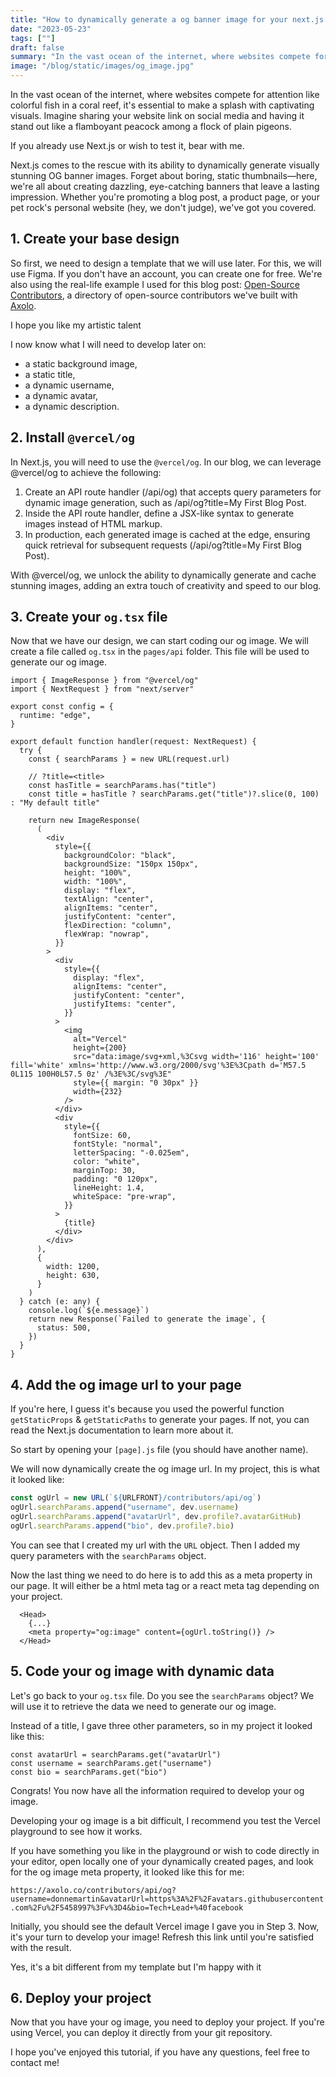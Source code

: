 ```yaml
---
title: "How to dynamically generate a og banner image for your next.js app"
date: "2023-05-23"
tags: [""]
draft: false
summary: "In the vast ocean of the internet, where websites compete for attention like colorful fish in a coral reef, it's essential to make a splash with captivating visuals. Imagine sharing your website link on social media and having it stand out like a flamboyant peacock among a flock of plain pigeons."
image: "/blog/static/images/og_image.jpg"
---
```


In the vast ocean of the internet, where websites compete for attention like colorful fish in a coral reef, it's essential to make a splash with captivating visuals. Imagine sharing your website link on social media and having it stand out like <span className="rainbow-button hover:cursor-auto">a flamboyant peacock</span> among a flock of plain pigeons.

If you already use Next.js or wish to test it, bear with me.

Next.js comes to the rescue with its ability to dynamically generate visually stunning OG banner images. Forget about boring, static thumbnails—here, we're all about creating dazzling, eye-catching banners that leave a lasting impression. Whether you're promoting a blog post, a product page, or your pet rock's personal website (hey, we don't judge), we've got you covered.

## 1. Create your base design

So first, we need to design a template that we will use later. For this, we will use <NoFollowLink url="https://www.figma.com">Figma</NoFollowLink>. If you don't have an account, you can create one for free. We're also using the real-life example I used for this blog post: [Open-Source Contributors](https://axolo.co/contributors), a directory of open-source contributors we've built with [Axolo](https://axolo.co).

<ImageContainer
  alt="sweaty-hands"
  src="/blog/static/images/design_og_image.png"
  classNameDiv="mx-10 lg:mx-28"
  classNameImage=""
  width={2400}
  height={1260}
/>
<SubImageText classNameDiv="" classNameText="lg:w-80 ">
  I hope you like my artistic talent
</SubImageText>

I now know what I will need to develop later on:

- a static background image,
- a static title,
- a dynamic username,
- a dynamic avatar,
- a dynamic description.

## 2. Install `@vercel/og`

In Next.js, you will need to use the `@vercel/og`. In our blog, we can leverage @vercel/og to achieve the following:

1. Create an API route handler (/api/og) that accepts query parameters for dynamic image generation, such as /api/og?title=My First Blog Post.
2. Inside the API route handler, define a JSX-like syntax to generate images instead of HTML markup.
3. In production, each generated image is cached at the edge, ensuring quick retrieval for subsequent requests (/api/og?title=My First Blog Post).

With @vercel/og, we unlock the ability to dynamically generate and cache stunning images, adding an extra touch of creativity and speed to our blog.

<CTABanner type="learn" />

## 3. Create your `og.tsx` file

Now that we have our design, we can start coding our og image. We will create a file called `og.tsx` in the `pages/api` folder. This file will be used to generate our og image.

```tsx
import { ImageResponse } from "@vercel/og"
import { NextRequest } from "next/server"

export const config = {
  runtime: "edge",
}

export default function handler(request: NextRequest) {
  try {
    const { searchParams } = new URL(request.url)

    // ?title=<title>
    const hasTitle = searchParams.has("title")
    const title = hasTitle ? searchParams.get("title")?.slice(0, 100) : "My default title"

    return new ImageResponse(
      (
        <div
          style={{
            backgroundColor: "black",
            backgroundSize: "150px 150px",
            height: "100%",
            width: "100%",
            display: "flex",
            textAlign: "center",
            alignItems: "center",
            justifyContent: "center",
            flexDirection: "column",
            flexWrap: "nowrap",
          }}
        >
          <div
            style={{
              display: "flex",
              alignItems: "center",
              justifyContent: "center",
              justifyItems: "center",
            }}
          >
            <img
              alt="Vercel"
              height={200}
              src="data:image/svg+xml,%3Csvg width='116' height='100' fill='white' xmlns='http://www.w3.org/2000/svg'%3E%3Cpath d='M57.5 0L115 100H0L57.5 0z' /%3E%3C/svg%3E"
              style={{ margin: "0 30px" }}
              width={232}
            />
          </div>
          <div
            style={{
              fontSize: 60,
              fontStyle: "normal",
              letterSpacing: "-0.025em",
              color: "white",
              marginTop: 30,
              padding: "0 120px",
              lineHeight: 1.4,
              whiteSpace: "pre-wrap",
            }}
          >
            {title}
          </div>
        </div>
      ),
      {
        width: 1200,
        height: 630,
      }
    )
  } catch (e: any) {
    console.log(`${e.message}`)
    return new Response(`Failed to generate the image`, {
      status: 500,
    })
  }
}
```

## 4. Add the og image url to your page

If you're here, I guess it's because you used the powerful function `getStaticProps` & `getStaticPaths` to generate your pages. If not, you can read the <NoFollowLink url="https://nextjs.org/docs/basic-features/data-fetching#getstaticprops-static-generation">Next.js documentation</NoFollowLink> to learn more about it.

So start by opening your `[page].js` file (you should have another name).

We will now dynamically create the og image url. In my project, this is what it looked like:

```js
const ogUrl = new URL(`${URLFRONT}/contributors/api/og`)
ogUrl.searchParams.append("username", dev.username)
ogUrl.searchParams.append("avatarUrl", dev.profile?.avatarGitHub)
ogUrl.searchParams.append("bio", dev.profile?.bio)
```

You can see that I created my url with the `URL` object. Then I added my query parameters with the `searchParams` object.

Now the last thing we need to do here is to add this as a meta property in our page. It will either be a html meta tag or a react meta tag depending on your project.

```
  <Head>
    {...}
    <meta property="og:image" content={ogUrl.toString()} />
  </Head>
```

## 5. Code your og image with dynamic data

Let's go back to your `og.tsx` file. Do you see the `searchParams` object? We will use it to retrieve the data we need to generate our og image.

Instead of a title, I gave three other parameters, so in my project it looked like this:

```tsx
const avatarUrl = searchParams.get("avatarUrl")
const username = searchParams.get("username")
const bio = searchParams.get("bio")
```

Congrats! You now have all the information required to develop your og image.

Developing your og image is a bit difficult, I recommend you test <NoFollowLink url="https://og-playground.vercel.app/">the Vercel playground</NoFollowLink> to see how it works.

If you have something you like in the playground or wish to code directly
in your editor, open locally one of your dynamically created pages, and look for the og image meta property, it looked like this for me:

`https://axolo.co/contributors/api/og?username=donnemartin&avatarUrl=https%3A%2F%2Favatars.githubusercontent.com%2Fu%2F5458997%3Fv%3D4&bio=Tech+Lead+%40facebook`

Initially, you should see the default Vercel image I gave you in Step 3. Now, it's your turn to develop your image! Refresh this link until you're satisfied with the result.

<ImageContainer
  alt="sweaty-hands"
  src="/blog/static/images/og_final.png"
  classNameDiv="mx-10 lg:mx-28"
  classNameImage=""
  width={1200}
  height={627}
/>
<SubImageText classNameDiv="" classNameText="lg:w-80 ">
  Yes, it's a bit different from my template but I'm happy with it
</SubImageText>

<CTABanner type="try" />

## 6. Deploy your project

Now that you have your og image, you need to deploy your project. If you're using Vercel, you can deploy it directly from your git repository.

I hope you've enjoyed this tutorial, if you have any questions, feel free to contact me!
